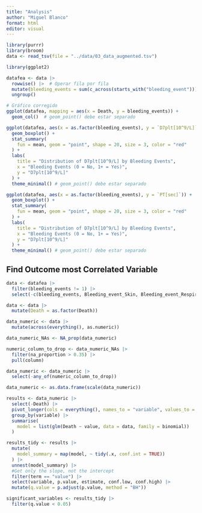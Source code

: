 ```yaml
---
title: "Analysis"
author: "Miguel Blanco"
format: html
editor: visual
---
```


```r
library(purrr)
library(broom)
data <- read_tsv(file = "../data/03_data_augmented.tsv")
```
```r
library(ggplot2)
```

```r
datafea <- data |> 
  rowwise() |>  # Operar fila por fila
  mutate(bleeding_events = sum(c_across(starts_with("bleeding_event")))) |> 
  ungroup()

# Gráfico corregido
ggplot(datafea, mapping = aes(x = Death, y = bleeding_events)) +
  geom_col()  # geom_point() debe estar separado
```
```r
ggplot(datafea, aes(x = as.factor(bleeding_events), y = `D7plt[10^9/L]`)) +
  geom_boxplot() +
  stat_summary(
    fun = mean, geom = "point", shape = 20, size = 3, color = "red"
  ) + 
  labs(
    title = "Distribution of D7plt[10^9/L] by Bleeding Events",
    x = "Bleeding Events (0 = No, 1+ = Yes)",
    y = "D7plt[10^9/L]"
  ) +
  theme_minimal() # geom_point() debe estar separado
```
```r
ggplot(datafea, aes(x = as.factor(bleeding_events), y = `PT[sec]`)) +
  geom_boxplot() +
  stat_summary(
    fun = mean, geom = "point", shape = 20, size = 3, color = "red"
  ) + 
  labs(
    title = "Distribution of D7plt[10^9/L] by Bleeding Events",
    x = "Bleeding Events (0 = No, 1+ = Yes)",
    y = "D7plt[10^9/L]"
  ) +
  theme_minimal() # geom_point() debe estar separado
```
## Find Outcome most Correlated Variable

```r
data <- datafea |> 
  filter(bleeding_events != 1) |> 
  select(-c(bleeding_events, Bleeding_event_Skin, Bleeding_event_Respiratory_track, Bleeding_event_Other, ECMO, Number, Age_range))
```

```r
data <- data |> 
  mutate(Death = as.factor(Death))
```

```r
data_numeric <- data |> 
  mutate(across(everything(), as.numeric))
```

```r
data_numeric_NAs <- NA_prop(data_numeric)

numeric_column_to_drop <- data_numeric_NAs |> 
  filter(na_proportion > 0.35) |> 
  pull(column)

data_numeric <- data_numeric |> 
  select(-any_of(numeric_column_to_drop))

data_numeric <- as.data.frame(scale(data_numeric))
```

```r

results <- data_numeric |> 
  select(-Death) |>  
  pivot_longer(cols = everything(), names_to = "variable", values_to = "value") |> 
  group_by(variable) |> 
  summarise(
    model = list(glm(Death ~ value, data = data, family = binomial))
  )
```

```r
results_tidy <- results |> 
  mutate(
    model_summary = map(model, ~ tidy(.x, conf.int = TRUE))
  ) |> 
  unnest(model_summary) |>
  #Get only the slope, not the intercept
  filter(term == "value") |> 
  select(variable, p.value, estimate, conf.low, conf.high) |> 
  mutate(q.value = p.adjust(p.value, method = "BH"))
```

```r
significant_variables <- results_tidy |> 
  filter(q.value < 0.05)
  
```
